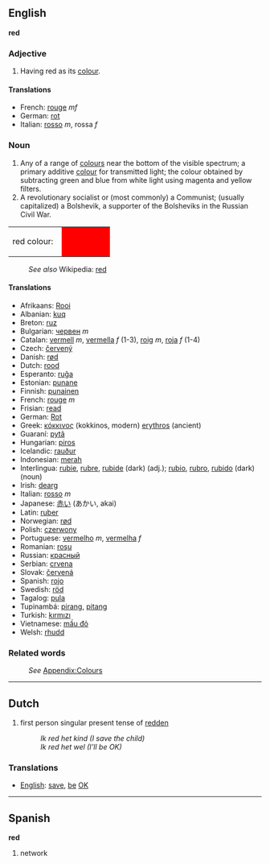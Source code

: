 ==English==
'''red'''

===Adjective===
#Having red as its [[colour]].

====Translations====
*French: [[rouge]] ''mf''
*German: [[rot]]
*Italian: [[rosso]] ''m'', rossa ''f''

===Noun===
#Any of a range of [[color|colour]]s near the bottom of the visible spectrum; a primary additive [[color|colour]] for transmitted light; the colour obtained by subtracting green and blue from white light using magenta and yellow filters.
#A revolutionary socialist or (most commonly) a Communist; (usually capitalized) a Bolshevik, a supporter of the Bolsheviks in the Russian Civil War.
<table><tr><td>red colour: &nbsp;</td>
<td bgcolor="#FF0000" width="80">&nbsp; </td></tr></table>
:''See also'' Wikipedia: [[w:red|red]]

====Translations====

*Afrikaans: [[Rooi]]
*Albanian: [[kuq]]
*Breton: [[ruz]]
*Bulgarian: [[червен]] ''m''
*Catalan: [[vermell]] ''m'', [[vermella]] ''f'' (1-3), [[roig]] ''m'', [[roja]] ''f'' (1-4)
*Czech: [[červený]]
*Danish: [[rød]]
*Dutch: [[rood]]
*Esperanto: [[ruĝa]]
*Estonian: [[punane]]
*Finnish: [[punainen]]
*French: [[rouge]] ''m''
*Frisian: [[read]]
*German: [[Rot]]
*Greek: [[κόκκινος]] (kokkinos, modern) [[erythros]] (ancient)
*Guaraní: [[pytã]]
*Hungarian: [[piros]]
*Icelandic: [[rauður]]
*Indonesian: [[merah]]
*Interlingua: [[rubie]], [[rubre]], [[rubide]] (dark) (adj.); [[rubio]], [[rubro]], [[rubido]] (dark) (noun)
*Irish: [[dearg]]
*Italian: [[rosso]] ''m''
*Japanese: [[赤い]] (あかい, akai)
*Latin: [[ruber]]
*Norwegian: [[rød]]
*Polish: [[czerwony]]
*Portuguese: [[vermelho]] ''m'', [[vermelha]] ''f''
*Romanian: [[roşu]]
*Russian: [[красный]]
*Serbian: [[crvena]]
*Slovak: [[červená]]
*Spanish: [[rojo]]
*Swedish: [[röd]]
*Tagalog: [[pula]]
*Tupinambá: [[pirang]], [[pitang]]
*Turkish: [[kırmızı]]
*Vietnamese: [[mầu đỏ]]
*Welsh: [[rhudd]]

===Related words===
:''See'' [[Wiktionary_Appendix:Colours|Appendix:Colours]]

----
==Dutch==

#first person singular present tense of [[redden]]
#:''Ik red het kind (I save the child)''
#:''Ik red het wel (I'll be OK)''

===Translations===
* [[English]]: [[save]], [[be]] [[OK]]

----
==Spanish==
'''red'''

#network